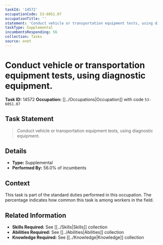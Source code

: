 ```yaml
---
taskId: '14572'
occupationCode: 53-6051.07
occupationTitle: ''
statement: 'Conduct vehicle or transportation equipment tests, using diagnostic equipment.'
taskType: Supplemental
incumbentsResponding: 56
collection: Tasks
source: onet
---
```

# Conduct vehicle or transportation equipment tests, using diagnostic equipment.

**Task ID:** 14572
**Occupation:** [[../Occupations|Occupation]] with code `53-6051.07`

## Task Statement

> Conduct vehicle or transportation equipment tests, using diagnostic equipment.

## Details

- **Type:** Supplemental
- **Performed By:** 56.0% of incumbents

## Context

This task is part of the standard duties performed in this occupation. The percentage indicates how common this task is among workers in the field.

## Related Information

- **Skills Required:** See [[../Skills|Skills]] collection
- **Abilities Required:** See [[../Abilities|Abilities]] collection
- **Knowledge Required:** See [[../Knowledge|Knowledge]] collection

